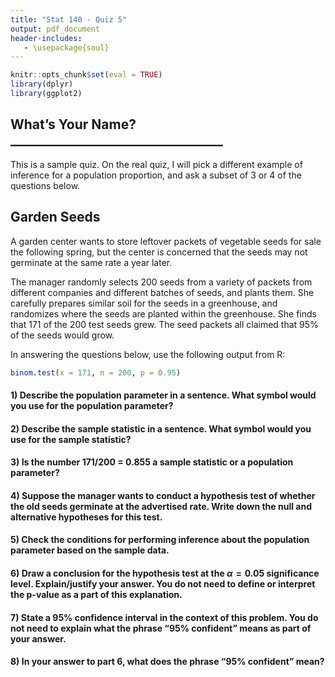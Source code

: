 ```yaml
---
title: "Stat 140 - Quiz 5"
output: pdf_document
header-includes:
   - \usepackage{soul}
---
```


```r
knitr::opts_chunk$set(eval = TRUE)
library(dplyr)
library(ggplot2)
```

## What's Your Name? __________________________________

This is a sample quiz.  On the real quiz, I will pick a different example of inference for a population proportion, and ask a subset of 3 or 4 of the questions below.

## Garden Seeds

A garden center wants to store leftover packets of vegetable seeds for sale the following spring, but the center is concerned that the seeds may not germinate at the same rate a year later.

The manager randomly selects 200 seeds from a variety of packets from different companies and different batches of seeds, and plants them.  She carefully prepares similar soil for the seeds in a greenhouse, and randomizes where the seeds are planted within the greenhouse.  She finds that 171 of the 200 test seeds grew.  The seed packets all claimed that 95% of the seeds would grow.

In answering the questions below, use the following output from R:

```r
binom.test(x = 171, n = 200, p = 0.95)
```

#### 1) Describe the population parameter in a sentence.  What symbol would you use for the population parameter?

\vspace{3cm}

#### 2) Describe the sample statistic in a sentence.  What symbol would you use for the sample statistic?

\vspace{3cm}

#### 3) Is the number 171/200 = 0.855 a sample statistic or a population parameter?

\vspace{2cm}

#### 4) Suppose the manager wants to conduct a hypothesis test of whether the old seeds germinate at the advertised rate.  Write down the null and alternative hypotheses for this test.

\vspace{2cm}

#### 5) Check the conditions for performing inference about the population parameter based on the sample data.

\vspace{3cm}

#### 6) Draw a conclusion for the hypothesis test at the $\alpha = 0.05$ significance level.  Explain/justify your answer.  You do not need to define or interpret the p-value as a part of this explanation.

\vspace{2cm}

#### 7) State a 95% confidence interval in the context of this problem.  You do not need to explain what the phrase "95% confident" means as part of your answer.

\vspace{3cm}

#### 8) In your answer to part 6, what does the phrase "95% confident" mean?

